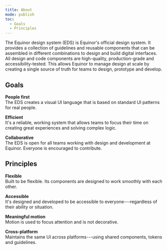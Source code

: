 ```yaml
---
title: About
mode: publish
toc:
  - Goals
  - Principles
---
```


The Equinor design system (EDS) is Equinor's official design system. It provides a collection of guidelines and reusable components that can be assembled in different combinations to design and build digital interfaces.
All design and code components are high-quality, production-grade and accessibility-tested.
This allows Equinor to manage design at scale by creating a single source of truth for teams to design, prototype and develop.

## Goals

**People first**  
The EDS creates a visual UI language that is based on standard UI patterns for real people.

**Efficient**  
It's a reliable, working system that allows teams to focus their time on creating great experiences and solving complex logic.

**Collaborative**  
The EDS is open for all teams working with design and development at Equinor. Everyone is encouraged to contribute.

## Principles

**Flexible**  
Built to be flexible. Its components are designed to work smoothly with each other.

**Accessible**  
It's designed and developed to be accessible to everyone---regardless of their ability or situation.

**Meaningful motion**  
Motion is used to focus attention and is not decorative.

**Cross-platform**  
Maintains the same UI across platforms---using shared components, tokens and guidelines.
